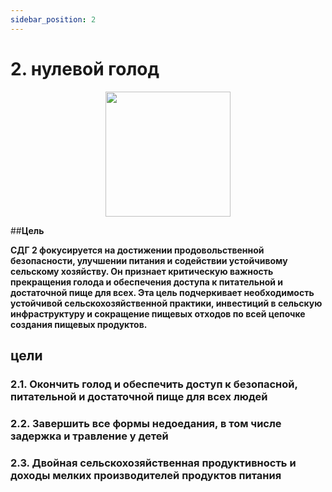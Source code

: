 ```yaml
---
sidebar_position: 2
---
```

# 2. нулевой голод

<p align="center"><img src="https://www.un.org/sustainabledevelopment/wp-content/uploads/2019/08/E-Goal-02-1024x1024.png" width="200" height="200"/></p>

##**Цель**

**СДГ 2 фокусируется на достижении продовольственной безопасности, улучшении питания и содействии устойчивому сельскому хозяйству. Он признает критическую важность прекращения голода и обеспечения доступа к питательной и достаточной пище для всех. Эта цель подчеркивает необходимость устойчивой сельскохозяйственной практики, инвестиций в сельскую инфраструктуру и сокращение пищевых отходов по всей цепочке создания пищевых продуктов.**

 ## цели 

 ### 2.1. Окончить голод и обеспечить доступ к безопасной, питательной и достаточной пище для всех людей 

 ### 2.2. Завершить все формы недоедания, в том числе задержка и травление у детей 

 ### 2.3. Двойная сельскохозяйственная продуктивность и доходы мелких производителей продуктов питания